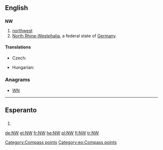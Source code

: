{{also|nW}}
==English==

==={{abbreviation}}===
'''NW'''

# [[northwest]]
# [[North Rhine-Westphalia]], a federal state of [[Germany]].

====Translations====
{{trans-top|northwest}}
* Czech: {{t-|cs|SZ}}
{{trans-mid}}
* Hungarian: {{t+|hu|ÉNy}}
{{trans-bottom}}

{{trans-top|North Rhine-Westphalia}}
{{trans-mid}}
{{trans-bottom}}

===Anagrams===
* [[WN#English|WN]]

[[Category:Compass points]]
----
==Esperanto==

==={{abbreviation|eo}}===
{{infl|eo|abbreviation}}
# {{abbreviation of|norduesto||northwest|lang=eo}}

[[Category:eo:Compass points]]

[[de:NW]]
[[et:NW]]
[[fr:NW]]
[[he:NW]]
[[pl:NW]]
[[fi:NW]]
[[tr:NW]]